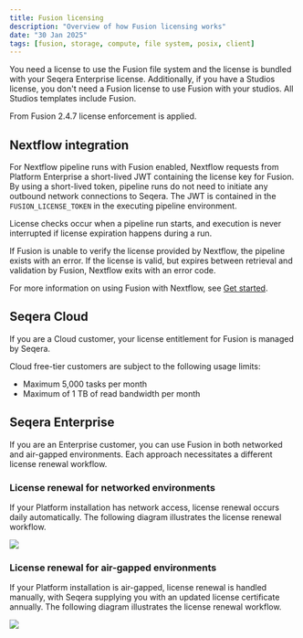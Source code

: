 ```yaml
---
title: Fusion licensing
description: "Overview of how Fusion licensing works"
date: "30 Jan 2025"
tags: [fusion, storage, compute, file system, posix, client]
---
```


You need a license to use the Fusion file system and the license is bundled with your Seqera Enterprise license. Additionally, if you have a Studios license, you don't need a Fusion license to use Fusion with your studios. All Studios templates include Fusion.

From Fusion 2.4.7 license enforcement is applied.

## Nextflow integration

For Nextflow pipeline runs with Fusion enabled, Nextflow requests from Platform Enterprise a short-lived JWT containing the license key for Fusion. By using a short-lived token, pipeline runs do not need to initiate any outbound network connections to Seqera. The JWT is contained in the `FUSION_LICENSE_TOKEN` in the executing pipeline environment.

License checks occur when a pipeline run starts, and execution is never interrupted if license expiration happens during a run.

If Fusion is unable to verify the license provided by Nextflow, the pipeline exists with an error. If the license is valid, but expires between retrieval and validation by Fusion, Nextflow exits with an error code.

For more information on using Fusion with Nextflow, see [Get started][get-started].

## Seqera Cloud

If you are a Cloud customer, your license entitlement for Fusion is managed by Seqera.

Cloud free-tier customers are subject to the following usage limits:

- Maximum 5,000 tasks per month
- Maximum of 1 TB of read bandwidth per month

## Seqera Enterprise

If you are an Enterprise customer, you can use Fusion in both networked and air-gapped environments. Each approach necessitates a different license renewal workflow.

### License renewal for networked environments

If your Platform installation has network access, license renewal occurs daily automatically. The following diagram illustrates the license renewal workflow.

![](./_images/fusion-license.svg)

### License renewal for air-gapped environments

If your Platform installation is air-gapped, license renewal is handled manually, with Seqera supplying you with an updated license certificate annually. The following diagram illustrates the license renewal workflow.

![](./_images/fusion-license-air-gap.svg)


[get-started]: ./get-started.mdx
